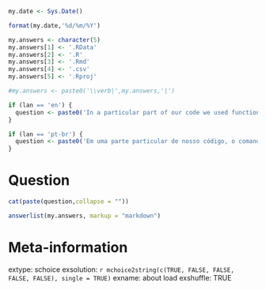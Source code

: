 ```r
my.date <- Sys.Date()

format(my.date,'%d/%m/%Y')

my.answers <- character(5)
my.answers[1] <- '.RData'
my.answers[2] <- '.R'
my.answers[3] <- '.Rmd'
my.answers[4] <- '.csv'
my.answers[5] <- '.Rproj'

#my.answers <- paste0('\\verb|',my.answers,'|')

if (lan == 'en') {
  question <- paste0('In a particular part of our code we used function _load_. What is extension of the file used as input in this function?')
}

if (lan == 'pt-br') {
  question <- paste0('Em uma parte particular de nosso código, o comando _load_ foi utilizado. Qual é a extensão do arquivo utilizado como input desta função?')
}

```

Question
========

```r
cat(paste(question,collapse = ""))
```

```r
answerlist(my.answers, markup = "markdown")
```


Meta-information
================
extype: schoice
exsolution: `r mchoice2string(c(TRUE, FALSE, FALSE, FALSE, FALSE), single = TRUE)`
exname: about load
exshuffle: TRUE
